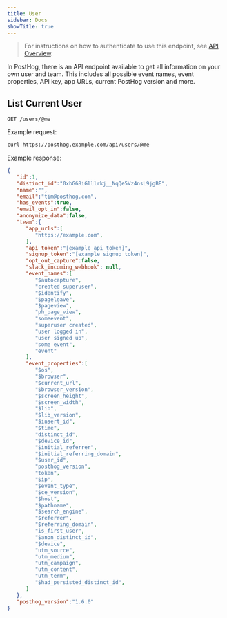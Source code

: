 ```yaml
---
title: User
sidebar: Docs
showTitle: true
---
```


> For instructions on how to authenticate to use this endpoint, see [API Overview](/docs/api/overview).

In PostHog, there is an API endpoint available to get all information on your own user and team.
This includes all possible event names, event properties, API key, app URLs, current PostHog version and more.


## List Current User


```shell
GET /users/@me
```


Example request:

```bash
curl https://posthog.example.com/api/users/@me
```

Example response:

```json
{
   "id":1,
   "distinct_id":"0xbG68iGlllrkj__NqQe5Vz4nsL9jgBE",
   "name":"",
   "email":"tim@posthog.com",
   "has_events":true,
   "email_opt_in":false,
   "anonymize_data":false,
   "team":{
      "app_urls":[
         "https://example.com",
      ],
      "api_token":"[example api token]",
      "signup_token":"[example signup token]",
      "opt_out_capture":false,
      "slack_incoming_webhook": null,
      "event_names":[
         "$autocapture",
         "created superuser",
         "$identify",
         "$pageleave",
         "$pageview",
         "ph_page_view",
         "someevent",
         "superuser created",
         "user logged in",
         "user signed up",
         "some event",
         "event"
      ],
      "event_properties":[
         "$os",
         "$browser",
         "$current_url",
         "$browser_version",
         "$screen_height",
         "$screen_width",
         "$lib",
         "$lib_version",
         "$insert_id",
         "$time",
         "distinct_id",
         "$device_id",
         "$initial_referrer",
         "$initial_referring_domain",
         "$user_id",
         "posthog_version",
         "token",
         "$ip",
         "$event_type",
         "$ce_version",
         "$host",
         "$pathname",
         "$search_engine",
         "$referrer",
         "$referring_domain",
         "is_first_user",
         "$anon_distinct_id",
         "$device",
         "utm_source",
         "utm_medium",
         "utm_campaign",
         "utm_content",
         "utm_term",
         "$had_persisted_distinct_id",
      ]
   },
   "posthog_version":"1.6.0"
}
```

